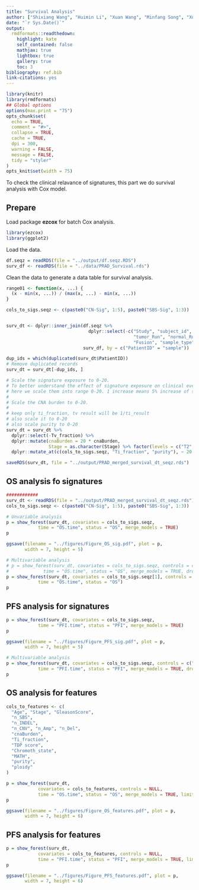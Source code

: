 ```yaml
---
title: "Survival Analysis"
author: ["Shixiang Wang", "Huimin Li", "Xuan Wang", "Minfang Song", "Xue-Song Liu (Corresponding author)"]
date: "`r Sys.Date()`"
output:
  rmdformats::readthedown:
    highlight: kate
    self_contained: false
    mathjax: true
    lightbox: true
    gallery: true
    toc: 3
bibliography: ref.bib
link-citations: yes
---
```


```r
library(knitr)
library(rmdformats)
## Global options
options(max.print = "75")
opts_chunk$set(
  echo = TRUE,
  comment = "#>",
  collapse = TRUE,
  cache = TRUE,
  dpi = 300,
  warning = FALSE,
  message = FALSE,
  tidy = "styler"
)
opts_knit$set(width = 75)
```

To check the clinical relavance of signatures, this part we do survival analysis with Cox model.

## Prepare

Load package **ezcox** for batch Cox analysis.

```r
library(ezcox)
library(ggplot2)
```

Load the data.

```r
df.seqz = readRDS(file = "../output/df.seqz.RDS")
surv_df <- readRDS(file = "../data/PRAD_Survival.rds")
```

Clean the data to generate a data table for survival analysis.


```r
range01 <- function(x, ...) {
  (x - min(x, ...)) / (max(x, ...) - min(x, ...))
}

cols_to_sigs.seqz <- c(paste0("CN-Sig", 1:5), paste0("SBS-Sig", 1:3))


surv_dt <- dplyr::inner_join(df.seqz %>%
                               dplyr::select(-c("Study", "subject_id", "tumor_body_site",
                                                "tumor_Run", "normal_Run", "CNV_ID",
                                                "Fusion", "sample_type")),
                             surv_df, by = c("PatientID" = "sample"))

dup_ids = which(duplicated(surv_dt$PatientID))
# Remove duplicated records
surv_dt = surv_dt[-dup_ids, ]

# Scale the signature exposure to 0-20.
# To better understand the effect of signature exposure on clinical events,
# here we scale them into range 0-20. 1 increase means 5% increase of signature exposure.
#
# Scale the CNA burden to 0-20.
#
# keep only ti_fraction, tv result will be 1/ti_result
# also scale it to 0-20
# also scale purity to 0-20
surv_dt = surv_dt %>%
  dplyr::select(-Tv_fraction) %>% 
  dplyr::mutate(cnaBurden = 20 * cnaBurden,
                Stage = as.character(Stage) %>% factor(levels = c("T2", "T3", "T4"))) %>%
  dplyr::mutate_at(c(cols_to_sigs.seqz, "Ti_fraction", "purity"), ~ 20 * range01(., na.rm = TRUE))

saveRDS(surv_dt, file = "../output/PRAD_merged_survival_dt_seqz.rds")
```

## OS analysis fo signatures

```r
############
surv_dt <- readRDS(file = "../output/PRAD_merged_survival_dt_seqz.rds")
cols_to_sigs.seqz <- c(paste0("CN-Sig", 1:5), paste0("SBS-Sig", 1:3))

# Unvariable analysis
p = show_forest(surv_dt, covariates = cols_to_sigs.seqz,
            time = "OS.time", status = "OS", merge_models = TRUE)
p
```

```r
ggsave(filename = "../figures/Figure_OS_sig.pdf", plot = p,
       width = 7, height = 5)
```


```r
# Multivariable analysis
# p = show_forest(surv_dt, covariates = cols_to_sigs.seqz, controls = c("GleasonScore", "purity", "Stage"),
#             time = "OS.time", status = "OS", merge_models = TRUE, drop_controls = TRUE)
p = show_forest(surv_dt, covariates = cols_to_sigs.seqz[1], controls = cols_to_sigs.seqz[-1],
            time = "OS.time", status = "OS")
p
```


## PFS analysis for signatures


```r
p = show_forest(surv_dt, covariates = cols_to_sigs.seqz,
            time = "PFI.time", status = "PFI", merge_models = TRUE)
p
```

```r
ggsave(filename = "../figures/Figure_PFS_sig.pdf", plot = p,
       width = 7, height = 5)
```

```r
# Multivariable analysis
p = show_forest(surv_dt, covariates = cols_to_sigs.seqz, controls = c("GleasonScore", "purity", "Stage"),
            time = "PFI.time", status = "PFI", merge_models = TRUE, drop_controls = TRUE)
p
```

## OS analysis for features

```r
cols_to_features <- c(
  "Age", "Stage", "GleasonScore",
  "n_SBS", 
  "n_INDEL",
  "n_CNV", "n_Amp", "n_Del", 
  "cnaBurden",
  "Ti_fraction",
  "TDP score",
  "Chromoth_state",
  "MATH",
  "purity",
  "ploidy"
)

p = show_forest(surv_dt,
            covariates = cols_to_features, controls = NULL,
            time = "OS.time", status = "OS", merge_models = TRUE, limits = log(c(0.5, 10)))
p
```

```r
ggsave(filename = "../figures/Figure_OS_features.pdf", plot = p,
       width = 7, height = 6)
```

## PFS analysis for features


```r
p = show_forest(surv_dt,
            covariates = cols_to_features, controls = NULL,
            time = "PFI.time", status = "PFI", merge_models = TRUE, limits = c(log(0.5), log(5)))
p
```

```r
ggsave(filename = "../figures/Figure_PFS_features.pdf", plot = p,
       width = 7, height = 6)
```
